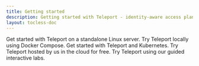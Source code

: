 ```yaml
---
title: Getting started
description: Getting started with Teleport - identity-aware access plane for SSH, HTTPS, Kubernetes, and Databases.
layout: tocless-doc
---
```


<TileSet>
  <Tile icon="server" title="Linux" href="./getting-started/linux-server.mdx">
    Get started with Teleport on a standalone Linux server.
  </Tile>
  <Tile icon="bolt" title="Docker" href="./getting-started/docker-compose.mdx">
    Try Teleport locally using Docker Compose.
  </Tile>
  <Tile icon="kubernetes" title="Kubernetes" href="./kubernetes-access/getting-started/local.mdx">
    Get started with Teleport and Kubernetes.
  </Tile>
  <Tile icon="cloud" title="Cloud" href="https://goteleport.com/signup">
    Try Teleport hosted by us in the cloud for free.
  </Tile>
  <Tile icon="bolt" title="Interactive Lab" href="https://play.instruqt.com/teleport/invite/rgvuva4gzkon">
    Try Teleport using our guided interactive labs.
  </Tile>
</TileSet>
